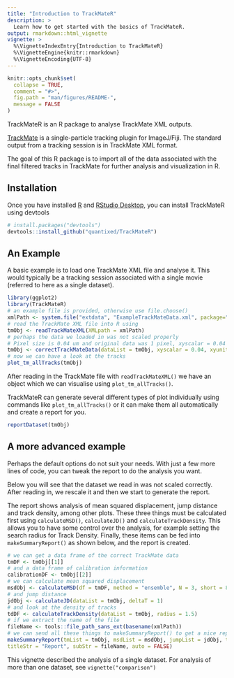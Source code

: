 ```yaml
---
title: "Introduction to TrackMateR"
description: >
  Learn how to get started with the basics of TrackMateR.
output: rmarkdown::html_vignette
vignette: >
  %\VignetteIndexEntry{Introduction to TrackMateR}
  %\VignetteEngine{knitr::rmarkdown}
  %\VignetteEncoding{UTF-8}
---
```


```r
knitr::opts_chunk$set(
  collapse = TRUE,
  comment = "#>",
  fig.path = "man/figures/README-",
  message = FALSE
)
```


TrackMateR is an R package to analyse TrackMate XML outputs.

[TrackMate](https://imagej.net/plugins/trackmate/) is a single-particle tracking plugin for ImageJ/Fiji.
The standard output from a tracking session is in TrackMate XML format.

The goal of this R package is to import all of the data associated with the final filtered tracks in TrackMate for further analysis and visualization in R.

## Installation

Once you have installed [R](https://cran.rstudio.com) and [RStudio Desktop](https://www.rstudio.com/products/rstudio/download/), you can install TrackMateR using devtools

```r
# install.packages("devtools")
devtools::install_github("quantixed/TrackMateR")
```

## An Example

A basic example is to load one TrackMate XML file and analyse it.
This would typically be a tracking session associated with a single movie (referred to here as a single dataset).

```r
library(ggplot2)
library(TrackMateR)
# an example file is provided, otherwise use file.choose()
xmlPath <- system.file("extdata", "ExampleTrackMateData.xml", package="TrackMateR")
# read the TrackMate XML file into R using
tmObj <- readTrackMateXML(XMLpath = xmlPath)
# perhaps the data we loaded in was not scaled properly
# Pixel size is 0.04 um and original data was 1 pixel, xyscalar = 0.04
tmObj <- correctTrackMateData(dataList = tmObj, xyscalar = 0.04, xyunit = "um")
# now we can have a look at the tracks
plot_tm_allTracks(tmObj)
```

After reading in the TrackMate file with `readTrackMateXML()` we have an object which we can visualise using `plot_tm_allTracks()`.

TrackMateR can generate several different types of plot individually using commands like `plot_tm_allTracks()` or it can make them all automatically and create a report for you.

```r
reportDataset(tmObj)
```

## A more advanced example

Perhaps the default options do not suit your needs.
With just a few more lines of code, you can tweak the report to do the analysis you want.

Below you will see that the dataset we read in was not scaled correctly.
After reading in, we rescale it and then we start to generate the report.

The report shows analysis of mean squared displacement, jump distance and track density, among other plots.
These three things must be calculated first using `calculateMSD()`, `calculateJD()` and `calculateTrackDensity`.
This allows you to have some control over the analysis, for example setting the search radius for Track Density.
Finally, these items can be fed into `makeSummaryReport()` as shown below, and the report is created.


```r
# we can get a data frame of the correct TrackMate data 
tmDF <- tmObj[[1]]
# and a data frame of calibration information
calibrationDF <- tmObj[[2]]
# we can calculate mean squared displacement
msdObj <- calculateMSD(df = tmDF, method = "ensemble", N = 3, short = 8)
# and jump distance
jdObj <- calculateJD(dataList = tmObj, deltaT = 1)
# and look at the density of tracks
tdDF <- calculateTrackDensity(dataList = tmObj, radius = 1.5)
# if we extract the name of the file
fileName <- tools::file_path_sans_ext(basename(xmlPath))
# we can send all these things to makeSummaryReport() to get a nice report of our dataset
makeSummaryReport(tmList = tmObj, msdList = msdObj, jumpList = jdObj, tddf = tdDF,
titleStr = "Report", subStr = fileName, auto = FALSE)
```

This vignette described the analysis of a single dataset.
For analysis of more than one dataset, see `vignette("comparison")`
